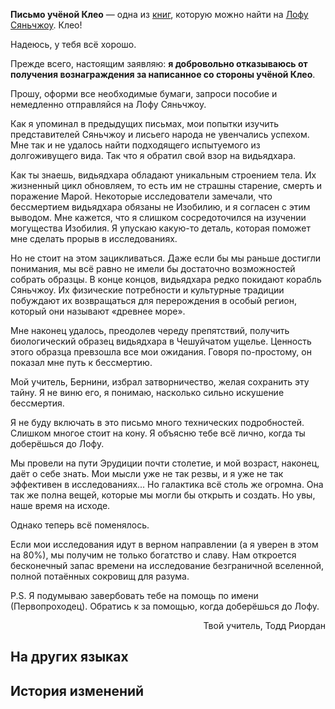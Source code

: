 {{Книга Инфобокс
|id           = 235
|Название     = Письмо учёной Клео
|Изображение  = Item The Xianzhou Luofu Readable 3.png
|Мир          = Лофу Сяньчжоу
|Томов        = 1
|Автор        = <!--нужно добавить-->
|Описание     = Письмо коллеге от члена Гильдии эрудитов, в котором он выражает надежду, что учёная сможет встретить его на Лофу.
|Том1         = {{tx}}
|Источник1    = {{tx|Отсутствует источник}}
|Персонажи    = 
|Фракции      = 
}}
'''Письмо учёной Клео''' — одна из [[Книги|книг]], которую можно найти на [[Лофу Сяньчжоу]].
<!--
==Получение==
<gallery>
Книга НАЗВАНИЕ.png|НАЗВАНИЕ
Локация НАЗВАНИЕ.png|Расположение на карте. Ближайший пространственный якорь «[[НАЗВАНИЕ]]»
</gallery>
-->
Клео!

Надеюсь, у тебя всё хорошо.

Прежде всего, настоящим заявляю: '''я добровольно отказываюсь от получения вознаграждения за написанное со стороны учёной Клео'''.

Прошу, оформи все необходимые бумаги, запроси пособие и немедленно отправляйся на Лофу Сяньчжоу.

Как я упоминал в предыдущих письмах, мои попытки изучить представителей Сяньчжоу и лисьего народа не увенчались успехом. Мне так и не удалось найти подходящего испытуемого из долгоживущего вида. Так что я обратил свой взор на видьядхара.

Как ты знаешь, видьядхара обладают уникальным строением тела. Их жизненный цикл обновляем, то есть им не страшны старение, смерть и поражение Марой. Некоторые исследователи замечали, что бессмертием видьядхара обязаны не Изобилию, и я согласен с этим выводом. Мне кажется, что я слишком сосредоточился на изучении могущества Изобилия. Я упускаю какую-то деталь, которая поможет мне сделать прорыв в исследованиях.

Но не стоит на этом зацикливаться. Даже если бы мы раньше достигли понимания, мы всё равно не имели бы достаточно возможностей собрать образцы. В конце концов, видьядхара редко покидают корабль Сяньчжоу. Их физические потребности и культурные традиции побуждают их возвращаться для перерождения в особый регион, который они называют «древнее море».

Мне наконец удалось, преодолев череду препятствий, получить биологический образец видьядхара в Чешуйчатом ущелье. Ценность этого образца превзошла все мои ожидания. Говоря по-простому, он показал мне путь к бессмертию.

Мой учитель, Бернини, избрал затворничество, желая сохранить эту тайну. Я не виню его, я понимаю, насколько сильно искушение бессмертия.

Я не буду включать в это письмо много технических подробностей. Слишком многое стоит на кону. Я объясню тебе всё лично, когда ты доберёшься до Лофу.

Мы провели на пути Эрудиции почти столетие, и мой возраст, наконец, даёт о себе знать. Мои мысли уже не так резвы, и я уже не так эффективен в исследованиях... Но галактика всё столь же огромна. Она так же полна вещей, которые мы могли бы открыть и создать. Но увы, наше время на исходе.

Однако теперь всё поменялось.

Если мои исследования идут в верном направлении (а я уверен в этом на 80%), мы получим не только богатство и славу. Нам откроется бесконечный запас времени на исследование безграничной вселенной, полной потаённых сокровищ для разума.

P.S. Я подумываю завербовать тебе на помощь {{MC|м=смышлёного и надёжного сподвижника|ж=смышлёную и надёжную сподвижницу}} по имени (Первопроходец). Обратись к {{MC|м=нему|ж=ней}} за помощью, когда доберёшься до Лофу.

<div align="right">Твой учитель, Тодд Риордан</div>

==На других языках==
{{На других языках
|en   = A Letter to Scholar Cleo
|zhs  = 致克利欧学士的一封信
|zht  = 致克莉歐學士的一封信
|ja   = クリオ学士への手紙
|ko   = 클리오 학사에게 보내는 편지
|es   = Carta dirigida a la académica Cleo
|fr   = Lettre à Cléo
|ru   = Письмо учёной Клео
|th   = จดหมายถึงนักวิชาการ Cleo
|vi   = Lá Thư Gửi Đến Học Sĩ Cleo
|de   = Ein Brief an die Gelehrte Cleo
|id   = Sepucuk surat untuk Cleo
|pt   = Carta para a Erudita Cleo
}}

==История изменений==
{{История изменений|2.7}}